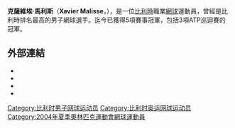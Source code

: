 {{Infobox 网球
|姓名=Xavier Malisse
|照片=Xavier Malisse at the 2005 Australian Open.jpg
|国籍=比利時
|生年=1980年
|生日=7月19日
|出生地=[[比利時|比利時]][[科爾特賴克|科爾特賴克]]
|居住地=[[美國|美國]][[佛羅里達州|佛羅里達州]]Sarasota
|身高=185
|体重=83
|持拍手=右
|反拍=雙手
|转职业年=1998年
|球拍=
|球衣=
|球鞋=
|单打最高排名=19（2002年8月12日）
|双打最高排名=25（2011年11月7日）
|现单打排名=
|现双打排名=
|单打冠军头衔=3
|双打冠军头衔=9
|职业战绩=
|奖金=5,694,717[[美元|美元]]
|澳网最好成绩=第三輪（2003、2011）
|法网最好成绩=第四輪（2002、2004）
|温网最好成绩=四強（2002）
|美网最好成绩=第四輪（2001、2003、2005）
|澳網雙打最好成績=第二輪（2003、2004、2005、2006、2011、2013）
|法網雙打最好成績='''冠軍'''（2004）
|溫網雙打最好成績=第三輪（2005）
|美網雙打最好成績=第三輪（2011）
|大满贯个数=
|奥运会最好成绩=
}}
'''克薩維埃·馬利斯'''（'''Xavier Malisse'''，{{bd|1980年|7月19日}}），是一位[[比利時|比利時]]職業[[網球|網球]]運動員，曾經是比利時排名最高的男子網球選手。迄今已獲得5項賽事冠軍，包括3項ATP巡迴賽的冠軍。

==外部連結==
* {{Official|http://www.xaviermalissesite.be/}}
* {{ATP|id=M680}}
* {{ITF Profile|id=10017946}}
* {{DavisCupplayerlink|id=10017946}}

{{DEFAULTSORT:Malisse, Xavier}}
[[Category:比利时男子网球运动员|Category:比利时男子网球运动员]]
[[Category:比利时奥运网球运动员|Category:比利时奥运网球运动员]]
[[Category:2004年夏季奧林匹克運動會網球運動員|Category:2004年夏季奧林匹克運動會網球運動員]]